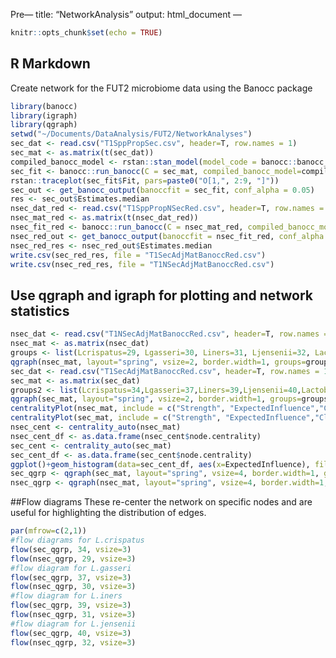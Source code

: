 Pre---
title: "NetworkAnalysis"
output: html_document
---

```r
knitr::opts_chunk$set(echo = TRUE)
```

## R Markdown
Create network for the FUT2 microbiome data using the Banocc package

```r
library(banocc)
library(igraph)
library(qgraph)
setwd("~/Documents/DataAnalysis/FUT2/NetworkAnalyses")
sec_dat <- read.csv("T1SppPropSec.csv", header=T, row.names = 1)
sec_mat <- as.matrix(t(sec_dat))
compiled_banocc_model <- rstan::stan_model(model_code = banocc::banocc_model)
sec_fit <- banocc::run_banocc(C = sec_mat, compiled_banocc_model=compiled_banocc_model, chains = 4, cores=4, verbose = T, iter = 10000)
rstan::traceplot(sec_fit$Fit, pars=paste0("O[1,", 2:9, "]"))
sec_out <- get_banocc_output(banoccfit = sec_fit, conf_alpha = 0.05)
res <- sec_out$Estimates.median
nsec_dat_red <- read.csv("T1SppPropNSecRed.csv", header=T, row.names = 1)
nsec_mat_red <- as.matrix(t(nsec_dat_red))
nsec_fit_red <- banocc::run_banocc(C = nsec_mat_red, compiled_banocc_model=compiled_banocc_model, chains = 4, cores=4, verbose = T, iter = 10000)
nsec_red_out <- get_banocc_output(banoccfit = nsec_fit_red, conf_alpha = 0.05)
nsec_red_res <- nsec_red_out$Estimates.median
write.csv(sec_red_res, file = "T1SecAdjMatBanoccRed.csv")
write.csv(nsec_red_res, file = "T1NSecAdjMatBanoccRed.csv")
```

## Use qgraph and igraph for plotting and network statistics

```r
nsec_dat <- read.csv("T1NSecAdjMatBanoccRed.csv", header=T, row.names = 1)
nsec_mat <- as.matrix(nsec_dat)
groups <- list(Lcrispatus=29, Lgasseri=30, Liners=31, Ljensenii=32, Lactobacillus=c(28,33,34,35,36), BV=c(1,2,4,5,6,7,8,16,17,19,22,24,25,26,27,37,38,39,40,41,42,43,44,45,47,48,51,54,56,57,58), Pathobiont=c(20,21,46,49,50,53), Other=c(3,9,10,11,12,13,14,15,18,23,52,55))
qgraph(nsec_mat, layout="spring", vsize=2, border.width=1, groups=groups, color=c("#ff7f00","#e41a1c","#4daf4a","#984ea3","#377eb8","#ffff33","#a65628","#666666"),labels=F)
sec_dat <- read.csv("T1SecAdjMatBanoccRed.csv", header=T, row.names = 1)
sec_mat <- as.matrix(sec_dat)
groups2 <- list(Lcrispatus=34,Lgasseri=37,Liners=39,Ljensenii=40,Lactobacillus=c(33,35,36,38,41,42,43,44,45,46),BV=c(1,2,4,5,6,7,8,9,17,18,20,23,25,26,27,28,29,30,47,48,49,50,51,52,53,54,55,56,57,58,59,60,62,65,69,71,73,75,76,77,78,79),Pathobiont=c(21,22,31,32,61,63,64,66,67,68,72),Other=c(3,10,11,12,13,14,15,16,19,24,70,74))
qgraph(sec_mat, layout="spring", vsize=2, border.width=1, groups=groups2, color=c("#ff7f00","#e41a1c","#4daf4a","#984ea3","#377eb8","#ffff33","#a65628","#666666"),labels=F)
centralityPlot(nsec_mat, include = c("Strength", "ExpectedInfluence","Closeness"), orderBy = "ExpectedInfluence")
centralityPlot(sec_mat, include = c("Strength", "ExpectedInfluence","Closeness"), orderBy = "ExpectedInfluence")
nsec_cent <- centrality_auto(nsec_mat)
nsec_cent_df <- as.data.frame(nsec_cent$node.centrality)
sec_cent <- centrality_auto(sec_mat)
sec_cent_df <- as.data.frame(sec_cent$node.centrality)
ggplot()+geom_histogram(data=sec_cent_df, aes(x=ExpectedInfluence), fill="cyan", alpha=0.3) + geom_histogram(data=nsec_cent_df, aes(x=ExpectedInfluence), fill="red", alpha=0.3)+scale_fill_discrete()+theme_ipsum()+scale_x_continuous(name="Expected Influence")
sec_qgrp <- qgraph(sec_mat, layout="spring", vsize=4, border.width=1, groups=groups2, color=c("#ff7f00","#e41a1c","#4daf4a","#984ea3","#377eb8","#ffff33","#a65628","#666666"),labels=T)
nsec_qgrp <- qgraph(nsec_mat, layout="spring", vsize=4, border.width=1, groups=groups, color=c("#ff7f00","#e41a1c","#4daf4a","#984ea3","#377eb8","#ffff33","#a65628","#666666"),labels=T)

```

##Flow diagrams
These re-center the network on specific nodes and are useful for highlighting the distribution of edges.

```r
par(mfrow=c(2,1))
#flow diagrams for L.crispatus
flow(sec_qgrp, 34, vsize=3)
flow(nsec_qgrp, 29, vsize=3)
#flow diagram for L.gasseri
flow(sec_qgrp, 37, vsize=3)
flow(nsec_qgrp, 30, vsize=3)
#flow diagram for L.iners
flow(sec_qgrp, 39, vsize=3)
flow(nsec_qgrp, 31, vsize=3)
#flow diagram for L.jensenii
flow(sec_qgrp, 40, vsize=3)
flow(nsec_qgrp, 32, vsize=3)
```
